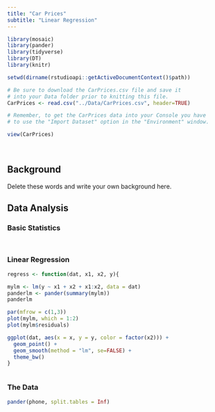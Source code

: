 ```yaml
---
title: "Car Prices"
subtitle: "Linear Regression"
---
```



```r
library(mosaic)
library(pander)
library(tidyverse)
library(DT) 
library(knitr)

setwd(dirname(rstudioapi::getActiveDocumentContext()$path))

# Be sure to download the CarPrices.csv file and save it
# into your Data folder prior to knitting this file.
CarPrices <- read.csv("../Data/CarPrices.csv", header=TRUE)

# Remember, to get the CarPrices data into your Console you have
# to use the "Import Dataset" option in the "Environment" window.

```

```r
view(CarPrices)
```

<br>

## Background

Delete these words and write your own background here.  



## Data Analysis {.tabset .tabset-fade}

### Basic Statistics

```r

```


```r

```

### Linear Regression

```r
regress <- function(dat, x1, x2, y){

mylm <- lm(y ~ x1 + x2 + x1:x2, data = dat)
panderlm <- pander(summary(mylm))
panderlm

par(mfrow = c(1,3))
plot(mylm, which = 1:2)
plot(mylm$residuals)

ggplot(dat, aes(x = x, y = y, color = factor(x2))) +
  geom_point() +
  geom_smooth(method = "lm", se=FALSE) +
  theme_bw()
}
```

```r

```

### The Data

```r
pander(phone, split.tables = Inf)
```
